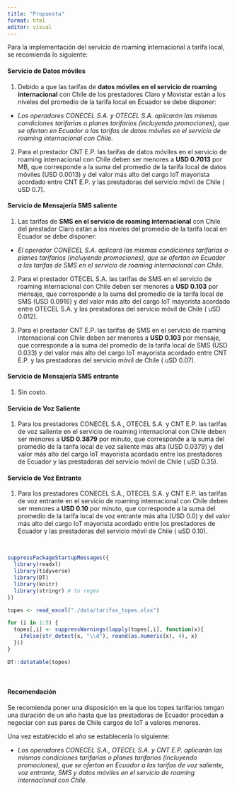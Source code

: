 ```yaml
---
title: "Propuesta"
format: html
editor: visual
---
```


Para la implementación del servicio de roaming internacional a tarifa local, se recomienda lo siguiente:

#### Servicio de Datos móviles

1. Debido a que las tarifas de **datos móviles en el servicio de roaming internacional** con Chile de los prestadores Claro y Movistar están a los niveles del promedio de la tarifa local en Ecuador se debe disponer: 

- _Los operadores CONECEL S.A. y OTECEL S.A. aplicarán las mismas condiciones tarifarias o planes tarifarios (incluyendo promociones), que se ofertan en Ecuador a las tarifas de datos móviles en el servicio de roaming internacional con Chile._

2. Para el prestador CNT E.P. las tarifas de datos móviles en el servicio de roaming internacional con Chile deben ser menores a **USD 0.7013** por MB, que corresponde a la suma del promedio de la tarifa local de datos móviles (USD 0.0013) y del valor más alto del cargo IoT mayorista acordado entre CNT E.P. y las prestadoras del servicio móvil de Chile ( uSD 0.7).

#### Servicio de Mensajería SMS saliente

1. Las tarifas de **SMS en el servicio de roaming internacional** con Chile del prestador Claro están a los niveles del promedio de la tarifa local en Ecuador se debe disponer:

- _El operador CONECEL S.A. aplicará las mismas condiciones tarifarias o planes tarifarios (incluyendo promociones), que se ofertan en Ecuador a las tarifas de SMS en el servicio de roaming internacional con Chile._

2. Para el prestador OTECEL S.A. las tarifas de SMS en el servicio de roaming internacional con Chile deben ser menores a **USD 0.103** por mensaje, que corresponde a la suma del promedio de la tarifa local de SMS (USD 0.0916) y del valor más alto del cargo IoT mayorista acordado entre OTECEL S.A. y las prestadoras del servicio móvil de Chile ( uSD 0.012).

3. Para el prestador CNT E.P. las tarifas de SMS en el servicio de roaming internacional con Chile deben ser menores a **USD 0.103** por mensaje, que corresponde a la suma del promedio de la tarifa local de SMS (USD 0.033) y del valor más alto del cargo IoT mayorista acordado entre CNT E.P. y las prestadoras del servicio móvil de Chile ( uSD 0.07).  


#### Servicio de Mensajería SMS entrante
1. Sin costo.


#### Servicio de Voz Saliente

1.  Para los prestadores CONECEL S.A., OTECEL S.A. y CNT E.P. las tarifas de voz saliente en el servicio de roaming internacional con Chile deben ser menores a **USD 0.3879** por minuto, que corresponde a la suma del promedio de la tarifa local de voz saliente más alta (USD 0.0379) y del valor más alto del cargo IoT mayorista acordado entre los prestadores de Ecuador y las prestadoras del servicio móvil de Chile ( uSD 0.35). 


#### Servicio de Voz Entrante

1. Para los prestadores CONECEL S.A., OTECEL S.A. y CNT E.P. las tarifas de voz entrante en el servicio de roaming internacional con Chile deben ser menores a **USD 0.10** por minuto, que corresponde a la suma del promedio de la tarifa local de voz entrante más alta (USD 0.0) y del valor más alto del cargo IoT mayorista acordado entre los prestadores de Ecuador y las prestadoras del servicio móvil de Chile ( uSD 0.10).

<br>
```r
suppressPackageStartupMessages({
  library(readxl)
  library(tidyverse)
  library(DT)
  library(knitr)
  library(stringr) # to regex
})

topes <- read_excel("./data/tarifas_topes.xlsx")

for (i in 1:5) {
  topes[,i] <- suppressWarnings(lapply(topes[,i], function(x){
    ifelse(str_detect(x, "\\d"), round(as.numeric(x), 4), x)
  }))
}

DT::datatable(topes)

```
<br>


#### Recomendación
Se recomienda poner una disposición en la que los topes tarifarios tengan una duración de un año hasta que las prestadoras de Ecuador procedan a negociar con sus pares de Chile cargos de IoT a valores menores.

Una vez establecido el año se establecería lo siguiente:

- _Los operadores CONECEL S.A., OTECEL S.A. y CNT E.P. aplicarán las mismas condiciones tarifarias o planes tarifarios (incluyendo promociones), que se ofertan en Ecuador a las tarifas de voz saliente, voz entrante, SMS y datos móviles en el servicio de roaming internacional con Chile._



